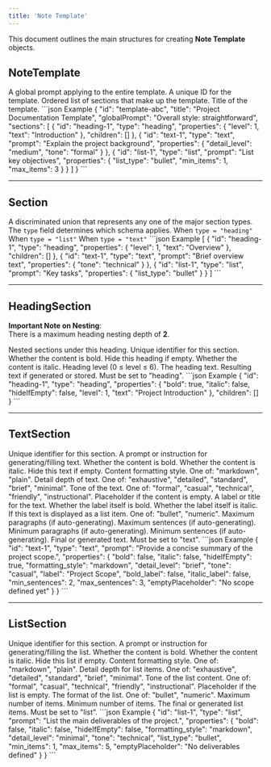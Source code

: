 ```yaml
---
title: 'Note Template'
---
```


This document outlines the main structures for creating **Note Template** objects.

## NoteTemplate

<ParamField name="NoteTemplate" type="Object">
  <Expandable title="properties">
    <ParamField name="globalPrompt" type="string">
      A global prompt applying to the entire template.
    </ParamField>
    <ParamField name="id" type="string" required>
      A unique ID for the template.
    </ParamField>
    <ParamField name="sections" type="Array of Section objects" required>
      Ordered list of sections that make up the template.
    </ParamField>
    <ParamField name="title" type="string" required>
      Title of the template.
    </ParamField>
  </Expandable>
</ParamField>

<CodeGroup>
```json Example
{
  "id": "template-abc",
  "title": "Project Documentation Template",
  "globalPrompt": "Overall style: straightforward",
  "sections": [
    {
      "id": "heading-1",
      "type": "heading",
      "properties": {
        "level": 1,
        "text": "Introduction"
      },
      "children": []
    },
    {
      "id": "text-1",
      "type": "text",
      "prompt": "Explain the project background",
      "properties": {
        "detail_level": "medium",
        "tone": "formal"
      }
    },
    {
      "id": "list-1",
      "type": "list",
      "prompt": "List key objectives",
      "properties": {
        "list_type": "bullet",
        "min_items": 1,
        "max_items": 3
      }
    }
  ]
}
```
</CodeGroup>

---

## Section

<ParamField name="Section" type="Discriminated Union">
  A discriminated union that represents any one of the major section types. The <code>type</code> field 
  determines which schema applies.
  
  <Expandable title="possible types">
    <ParamField name="HeadingSection" type="Object">
      When <code>type = "heading"</code>
    </ParamField>
    <ParamField name="ListSection" type="Object">
      When <code>type = "list"</code>
    </ParamField>
    <ParamField name="TextSection" type="Object">
      When <code>type = "text"</code>
    </ParamField>
  </Expandable>
</ParamField>

<CodeGroup>
```json Example
[
  {
    "id": "heading-1",
    "type": "heading",
    "properties": { "level": 1, "text": "Overview" },
    "children": []
  },
  {
    "id": "text-1",
    "type": "text",
    "prompt": "Brief overview text",
    "properties": { "tone": "technical" }
  },
  {
    "id": "list-1",
    "type": "list",
    "prompt": "Key tasks",
    "properties": { "list_type": "bullet" }
  }
]
```
</CodeGroup>

---

## HeadingSection

**Important Note on Nesting**:  
There is a maximum heading nesting depth of **2**.

<ParamField name="HeadingSection" type="Object">
  <Expandable title="properties">
    <ParamField name="children" type="Array of Section objects" required>
      Nested sections under this heading.
    </ParamField>
    <ParamField name="id" type="string" required>
      Unique identifier for this section.
    </ParamField>
    <ParamField name="properties" type="Object" required>
      <Expandable title="properties">
        <ParamField name="bold" type="boolean">
          Whether the content is bold.
        </ParamField>
        <ParamField name="hideIfEmpty" type="boolean">
          Hide this heading if empty.
        </ParamField>
        <ParamField name="italic" type="boolean">
          Whether the content is italic.
        </ParamField>
        <ParamField name="level" type="number" required>
          Heading level (0 ≤ level ≤ 6).
        </ParamField>
        <ParamField name="text" type="string" required>
          The heading text.
        </ParamField>
      </Expandable>
    </ParamField>
    <ParamField name="result" type="string">
      Resulting text if generated or stored.
    </ParamField>
    <ParamField name="type" type="string" required>
      Must be set to "heading".
    </ParamField>
  </Expandable>
</ParamField>

<CodeGroup>
```json Example
{
  "id": "heading-1",
  "type": "heading",
  "properties": {
    "bold": true,
    "italic": false,
    "hideIfEmpty": false,
    "level": 1,
    "text": "Project Introduction"
  },
  "children": []
}
```
</CodeGroup>

---

## TextSection

<ParamField name="TextSection" type="Object">
  <Expandable title="properties">
    <ParamField name="id" type="string" required>
      Unique identifier for this section.
    </ParamField>
    <ParamField name="prompt" type="string" required>
      A prompt or instruction for generating/filling text.
    </ParamField>
    <ParamField name="properties" type="Object" required>
      <Expandable title="properties">
        <ParamField name="bold" type="boolean">
          Whether the content is bold.
        </ParamField>
        <ParamField name="italic" type="boolean">
          Whether the content is italic.
        </ParamField>
        <ParamField name="hideIfEmpty" type="boolean">
          Hide this text if empty.
        </ParamField>
        <ParamField name="formatting_style" type="string" default="markdown">
          Content formatting style. One of: "markdown", "plain".
        </ParamField>
        <ParamField name="detail_level" type="string" default="standard">
          Detail depth of text. One of: "exhaustive", "detailed", "standard", "brief", "minimal".
        </ParamField>
        <ParamField name="tone" type="string" default="formal">
          Tone of the text. One of: "formal", "casual", "technical", "friendly", "instructional".
        </ParamField>
        <ParamField name="emptyPlaceholder" type="string">
          Placeholder if the content is empty.
        </ParamField>
        <ParamField name="label" type="string">
          A label or title for the text.
        </ParamField>
        <ParamField name="bold_label" type="boolean">
          Whether the label itself is bold.
        </ParamField>
        <ParamField name="italic_label" type="boolean">
          Whether the label itself is italic.
        </ParamField>
        <ParamField name="list_type" type="string">
          If this text is displayed as a list item. One of: "bullet", "numeric".
        </ParamField>
        <ParamField name="max_paragraphs" type="number">
          Maximum paragraphs (if auto-generating).
        </ParamField>
        <ParamField name="max_sentences" type="number">
          Maximum sentences (if auto-generating).
        </ParamField>
        <ParamField name="min_paragraphs" type="number">
          Minimum paragraphs (if auto-generating).
        </ParamField>
        <ParamField name="min_sentences" type="number">
          Minimum sentences (if auto-generating).
        </ParamField>
      </Expandable>
    </ParamField>
    <ParamField name="result" type="string">
      Final or generated text.
    </ParamField>
    <ParamField name="type" type="string" required>
      Must be set to "text".
    </ParamField>
  </Expandable>
</ParamField>

<CodeGroup>
```json Example
{
  "id": "text-1",
  "type": "text",
  "prompt": "Provide a concise summary of the project scope.",
  "properties": {
    "bold": false,
    "italic": false,
    "hideIfEmpty": true,
    "formatting_style": "markdown",
    "detail_level": "brief",
    "tone": "casual",
    "label": "Project Scope",
    "bold_label": false,
    "italic_label": false,
    "min_sentences": 2,
    "max_sentences": 3,
    "emptyPlaceholder": "No scope defined yet"
  }
}
```
</CodeGroup>

---

## ListSection

<ParamField name="ListSection" type="Object">
  <Expandable title="properties">
    <ParamField name="id" type="string" required>
      Unique identifier for this section.
    </ParamField>
    <ParamField name="prompt" type="string" required>
      A prompt or instruction for generating/filling the list.
    </ParamField>
    <ParamField name="properties" type="Object" required>
      <Expandable title="properties">
        <ParamField name="bold" type="boolean">
          Whether the content is bold.
        </ParamField>
        <ParamField name="italic" type="boolean">
          Whether the content is italic.
        </ParamField>
        <ParamField name="hideIfEmpty" type="boolean">
          Hide this list if empty.
        </ParamField>
        <ParamField name="formatting_style" type="string" default="markdown">
          Content formatting style. One of: "markdown", "plain".
        </ParamField>
        <ParamField name="detail_level" type="string" default="standard">
          Detail depth for list items. One of: "exhaustive", "detailed", "standard", "brief", "minimal".
        </ParamField>
        <ParamField name="tone" type="string" default="formal">
          Tone of the list content. One of: "formal", "casual", "technical", "friendly", "instructional".
        </ParamField>
        <ParamField name="emptyPlaceholder" type="string">
          Placeholder if the list is empty.
        </ParamField>
        <ParamField name="list_type" type="string" required>
          The format of the list. One of: "bullet", "numeric".
        </ParamField>
        <ParamField name="max_items" type="number">
          Maximum number of items.
        </ParamField>
        <ParamField name="min_items" type="number">
          Minimum number of items.
        </ParamField>
      </Expandable>
    </ParamField>
    <ParamField name="result" type="Array of strings">
      The final or generated list items.
    </ParamField>
    <ParamField name="type" type="string" required>
      Must be set to "list".
    </ParamField>
  </Expandable>
</ParamField>

<CodeGroup>
```json Example
{
  "id": "list-1",
  "type": "list",
  "prompt": "List the main deliverables of the project.",
  "properties": {
    "bold": false,
    "italic": false,
    "hideIfEmpty": false,
    "formatting_style": "markdown",
    "detail_level": "minimal",
    "tone": "technical",
    "list_type": "bullet",
    "min_items": 1,
    "max_items": 5,
    "emptyPlaceholder": "No deliverables defined"
  }
}
```
</CodeGroup>
